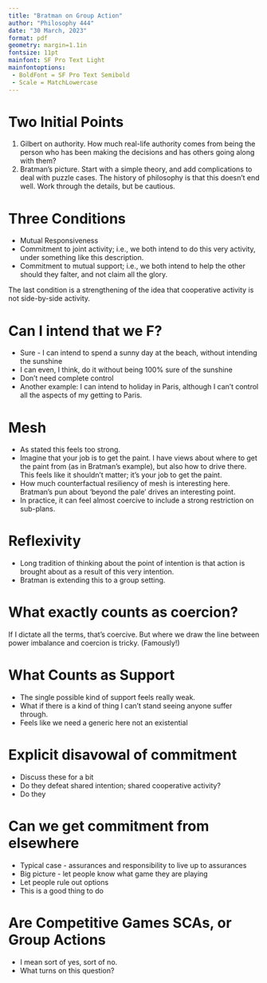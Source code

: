 ```yaml
---
title: "Bratman on Group Action"
author: "Philosophy 444"
date: "30 March, 2023"
format: pdf
geometry: margin=1.1in
fontsize: 11pt
mainfont: SF Pro Text Light
mainfontoptions: 
 - BoldFont = SF Pro Text Semibold
 - Scale = MatchLowercase
---
```


# Two Initial Points

1. Gilbert on authority. How much real-life authority comes from being the person who has been making the decisions and has others going along with them?
2. Bratman's picture. Start with a simple theory, and add complications to deal with puzzle cases. The history of philosophy is that this doesn't end well. Work through the details, but be cautious.

# Three Conditions

* Mutual Responsiveness
* Commitment to joint activity; i.e., we both intend to do this very activity, under something like this description.
* Commitment to mutual support; i.e., we both intend to help the other should they falter, and not claim all the glory.

The last condition is a strengthening of the idea that cooperative activity is not side-by-side activity.

# Can I intend that we F?

* Sure - I can intend to spend a sunny day at the beach, without intending the sunshine
* I can even, I think, do it without being 100% sure of the sunshine
* Don't need complete control
* Another example: I can intend to holiday in Paris, although I can't control all the aspects of my getting to Paris.

# Mesh

* As stated this feels too strong.
* Imagine that your job is to get the paint. I have views about where to get the paint from (as in Bratman's example), but also how to drive there. This feels like it shouldn't matter; it's your job to get the paint.
* How much counterfactual resiliency of mesh is interesting here. Bratman's pun about 'beyond the pale' drives an interesting point.
* In practice, it can feel almost coercive to include a strong restriction on sub-plans.

# Reflexivity

* Long tradition of thinking about the point of intention is that action is brought about as a result of this very intention.
* Bratman is extending this to a group setting.

# What exactly counts as coercion?

If I dictate all the terms, that's coercive. But where we draw the line between power imbalance and coercion is tricky. (Famously!)

# What Counts as Support

* The single possible kind of support feels really weak.
* What if there is a kind of thing I can't stand seeing anyone suffer through.
* Feels like we need a generic here not an existential

# Explicit disavowal of commitment

* Discuss these for a bit
* Do they defeat shared intention; shared cooperative activity?
* Do they 

# Can we get commitment from elsewhere
 
* Typical case - assurances and responsibility to live up to assurances
* Big picture - let people know what game they are playing
* Let people rule out options
* This is a good thing to do

# Are Competitive Games SCAs, or Group Actions

* I mean sort of yes, sort of no.
* What turns on this question?
